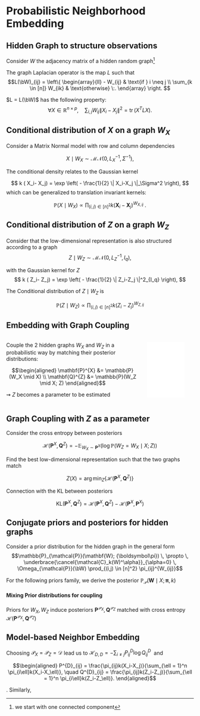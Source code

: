 
# Probabilistic Neighborhood Embedding

## Hidden Graph to structure observations

Consider $W$ the adjacency matrix of a hidden random graph^[we start with one connected component]

The graph Laplacian operator is the map $L$ such that
$$L(\bW)_{ij} = \left\{
\begin{array}{ll}
    - W_{ij} & \text{if } i \neq j \\
    \sum_{k \in [n]} W_{ik} & \text{otherwise} \:.
\end{array} 
\right. $$

$L = L(\bW)$ has the following property:
$$
\forall X \in \mathbb{R}^{n \times p}, \quad
\sum_{i,j} W_{ij}\|X_i -X_j\|^2 = \operatorname{tr}(X^T L X).
$$



## Conditional distribution of $X$ on a graph $W_X$

Consider a Matrix Normal model with row and column dependencies

$$
X \mid W_X  \sim \mathcal{MN} \bigg(0 , L_X^{-1},\, \Sigma^{-1} \bigg),
$$

The conditional density relates to the Gaussian kernel

$$
k ( X_i- X_j) = \exp \left( - \frac{1}{2} \| X_i-X_j \|_\Sigma^2 \right), 
$$
which can be generalized to translation invariant kernels:

$$
\mathbb{P}(X \mid W_X) \propto \prod_{(i,j) \in [n]^2} k(\mathbf{X}_{i} - \mathbf{X}_{j})^{W_{X,ij}} \: .
$$

## Conditional distribution of $Z$ on a graph $W_Z$

Consider that the low-dimensional representation is also structured according to a graph
$$
Z \mid W_Z  \sim \mathcal{MN} \bigg(0 , L_Z^{-1},\, I_q\bigg),
$$

with the Gaussian kernel for $Z$
$$
k ( Z_i- Z_j) = \exp \left( - \frac{1}{2} \| Z_i-Z_j \|^2_{I_q} \right), 
$$

The Conditional distribution of $Z \mid W_Z$ is

$$\mathbb{P}(Z \mid W_Z) \propto \prod_{(i,j) \in [n]^2}  k(Z_i - Z_j)^{W_{Z,ij}}$$

## Embedding with Graph Coupling

:::: {.columns}

::: {.column}
Couple the 2 hidden graphs $W_X$ and $W_Z$ in a probabilistic way by matching their posterior distributions:

$$\begin{aligned}
\mathbf{P}^{X} &= \mathbb{P}(W_X \mid X) \\
\mathbf{Q}^{Z} &= \mathbb{P}(W_Z \mid X; Z)
\end{aligned}$$

$\rightsquigarrow$ $Z$ becomes a parameter to be estimated

:::

::: {.column}

![](figs_PNE/two_graph_model_W.pdf){width="80%"}

:::

::::


## Graph Coupling with $Z$ as a parameter

 Consider the cross entropy between posteriors
 
$$
\mathcal{H}\big(\mathbf{P}^{X}, \mathbf{Q}^{Z} \big) = - \mathbb{E}_{W_X \sim \mathbf{P}^{X}} \bigg(\log \mathbb{P}(W_Z=W_X \mid X ; Z) \bigg)
$$

 Find the best low-dimensional representation such that the two graphs match

$$
Z(X) = \arg \min_{Z} \bigg\{  \mathcal{H}\big(\mathbf{P}^{X}, \mathbf{Q}^{Z} \big) \bigg\}
$$

 Connection with the KL between posteriors

$$
\text{KL}\big(\mathbf{P}^{X}, \mathbf{Q}^{Z} \big)   =   \mathcal{H}\big(\mathbf{P}^{X}, \mathbf{Q}^{Z} \big) - \mathcal{H}\big(\mathbf{P}^{X}, \mathbf{P}^{X} \big)
$$

<!-- \begin{frame}{First Outline} 
\textit{Done...}
\begin{itemize}
\item Consider two hidden random graphs $W_X,W_Z$
\item Define a conditional model $X\mid W_X, Z\mid W_Z$ 
\item Consider pairwise similarity distributions (Pairwise Markov Random Field)
\item Find $Z$ by matching the posteriors using a cross entropy criterion 
\end{itemize}
\vspace{0.5cm}
\textit{...to be done :}
\begin{itemize}
\item Define/Construct the priors for $W_X,W_Z$
\item Deduce/Induce the posteriors for $W_X,W_Z$
\item Carefully inspect the case with more than one connected component
\end{itemize}
\end{frame} -->


## Conjugate priors and posteriors for hidden graphs

Consider a prior distribution for the hidden graph in the general form
$$\mathbb{P}_{\mathcal{P}}(\mathbf{W}; {\boldsymbol\pi}) \, \propto \, \underbrace{\cancel{\mathcal{C}_k(W)^\alpha}}_{\alpha=0} \, \Omega_{\mathcal{P}}(\bW) \prod_{(i,j) \in [n]^2} \pi_{ij}^{W_{ij}}$$

For the following priors family, we derive the posterior $\mathbb{P}_{\mathcal{P}}(\mathbf{W}\mid X ; {\boldsymbol\pi}, k)$

\begin{center}
\begin{footnotesize}
\begin{tabular}{l|ccc}
$\mathcal{P}$           & $\Omega_{\mathcal{P}}(\bW)$                  & Prior for $W$\\
\hline
$\mathcal{B}\quad$ Bernoulli                &  $\prod_{ij} \mathbf{1}_{W_{ij} \leq 1}$   & $\mathcal{B}\left( \frac{\pi_{ij}}{ 1 + \pi_{ij} } \right)$&  $\mathcal{B}\left( \frac{\pi_{ij}k_{ij}}{1 + \pi_{ij}k_{ij}} \right)$\\
$\mathcal{D}\quad$ Unitary Fixed degree           & $\prod_{i} \mathbf{1}_{W_{i+} = 1}$        & $\mathcal{M}\left(1, \frac{{\boldsymbol\pi}_{i}}{\pi_{i+}} \right)$ & $\mathcal{M}\left(1, \frac{[{\pi k}]_i}{[\pi k]_{i+}} \right)$ \\
$\mathcal{E}\quad$ Fixed Number of edges & $\prod_{ij}(W_{ij}!)^{-1}$                  & $\mathcal{M}\left(n, \frac{{\boldsymbol\pi}}{\pi_{++}} \right)$ &  $\mathcal{M}\left(n, \frac{{\pi k}}{ [\pi k]_{++}}\right)$\\
\end{tabular}
$\pi_{ij}k_{ij} = \pi_{ij}k(X_i-X_j)$ is the posterior strength of edges (normalized or not)
\end{footnotesize}
\end{center}

\bigskip

#### Mixing Prior distributions for coupling

Priors for $W_X, W_Z$ induce posteriors $\mathbf{P}^{\mathcal{P}_X}, \mathbf{Q}^{\mathcal{P}_Z}$ matched with cross entropy $\mathcal{H}\big(\mathbf{P}^{\mathcal{P}_X},\mathbf{Q}^{\mathcal{P}_Z}\big)$

## Model-based Neighbor Embedding

Choosing $\mathcal{P}_X=\mathcal{P}_Z=\mathcal{D}$ lead us to $\displaystyle \mathcal{H}_{D,D} = - \sum_{i \neq j} P^{D}_{ij} \log Q^{D}_{ij} \:$ and

$$\begin{aligned}
P^{D}_{ij} = \frac{\pi_{ij}k(X_i-X_j)}{\sum_{\ell = 1}^n \pi_{i\ell}k(X_i-X_\ell)}, \quad 
Q^{D}_{ij} = \frac{\pi_{ij}k(Z_i-Z_j)}{\sum_{\ell = 1}^n \pi_{i\ell}k(Z_i-Z_\ell)}.
\end{aligned}$$

\emphase{We defined the generative model for SNE!}. Similarly,

\begin{center}
\begin{scriptsize}
\begin{tabular}{@{}llll@{}}
Algorithm & Input Similarity & Latent Similarity & Loss Function  \\ [0.4em]
\hline &&&\\[-0.7em]
SNE & $P_{ij}^{D} = \frac{k_x(\mathbf{X}_{i} - \mathbf{X}_{j})}{\sum_\ell k_x(\mathbf{X}_{i} - \mathbf{X}_{\ell})}$ & $Q_{ij}^{D} = \frac{k_z(\mathbf{Z}_{i} - \mathbf{Z}_{j})}{\sum_\ell k_z(\mathbf{Z}_{i} - \mathbf{Z}_{\ell})}$ & $- \sum_{i \neq j} P^{D}_{ij} \log Q^{D}_{ij}$ \\ [0.8em]
\hline &&&\\[-0.7em]
Sym-SNE & $\overline{P}^{D}_{ij} = P_{ij}^{D} + P_{ji}^{D}$ & $Q_{ij}^{E} = \frac{k_z(\mathbf{Z}_{i} - \mathbf{Z}_{j})}{\sum_{\ell,t} k_z(\mathbf{Z}_{\ell} - \mathbf{Z}_{t})}$ & $- \sum_{i < j} \overline{P}^{D}_{ij} \log 
Q^{E}_{ij}$ \\ [0.8em]
\hline &&&\\[-0.7em]
LargeVis & $\overline{P}^{D}_{ij} = P_{ij}^{D} + P_{ji}^{D}$ & $Q^{B}_{ij} = \frac{k_z(\mathbf{Z}_{i} - \mathbf{Z}_{j})}{1+k_z(\mathbf{Z}_{i} - \mathbf{Z}_{j})}$ & $- \sum_{i < j} \overline{P}^{D}_{ij} \log Q^{B}_{ij} + \left(2-\overline{P}^{D}_{ij}\right) \log (1- Q^{B}_{ij})$ \\ [0.8em]
\hline &&&\\[-0.7em]
UMAP & $\widetilde{P}^{B}_{ij} = P^{B}_{ij} + P^{B}_{ji} - P^{B}_{ij}P^{B}_{ji}$ & $Q^{B}_{ij} = \frac{k_z(\mathbf{Z}_{i} - \mathbf{Z}_{j})}{1+k_z(\mathbf{Z}_{i} - \mathbf{Z}_{j})}$ & $- \sum_{i < j} \widetilde{P}^{B}_{ij} \log Q^{B}_{ij} + \left(1-\widetilde{P}^{B}_{ij}\right) \log (1- Q^{B}_{ij})$ \\ [0.8em]
\end{tabular}
\end{scriptsize}
\end{center}


<!-- ## Model-based UMAP

Choose $\mathcal{P}_X=\mathcal{P}_Z=\mathcal{B}$ and define the symmetrized graph

$$
\widetilde{\bW}_{X} = \mathbf{1}_{\bW_{X} + \bW_X^T \geq 1}
$$

By independence of the symmetrized edges, 

$$ 
\widetilde{W}_{X,ij} \sim \mathcal{B}\left(\widetilde{P}^{B}_{ij} \right)
\quad \text{with} \quad
\widetilde{P}^{B}_{ij} = P^{B}_{ij} + P^{B}_{ji} - P^{B}_{ij} P^{B}_{ji}
$$

Coupling $\widetilde{\bW}_{X}$ and $\bW_{Z}$ gives

$$
\mathcal{H}_{\widetilde{B},B} = -2 \sum_{i<j} \widetilde{P}_{ij}^{B} \log Q_{ij}^{B} + \left(1 - \widetilde{P}_{ij}^{B} \right) \log \left( 1 - Q_{ij}^{B} \right)
$$ -->

